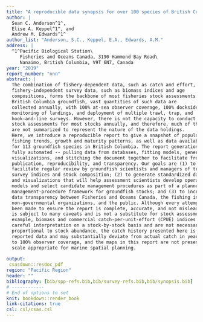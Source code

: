 ```yaml
---
title: "A reproducible data synopsis for over 100 species of British Columbia groundfish"
author: |
  Sean C. Anderson^1^,
  Elise A. Keppel^1^, and
  Andrew M. Edwards^1^
author_list: "Anderson, S.C., Keppel, E.A., Edwards, A.M."
address: |
  ^1^Pacific Biological Station\
     Fisheries and Oceans Canada, 3190 Hammond Bay Road\
     Nanaimo, British Columbia, V9T 6N7, Canada
year: "2019"
report_number: "nnn"
abstract: |
  The combination of fishery-dependent data, such as catch and effort, and
  fishery-independent survey data, such as biomass indices and age
  compositions, forms the backbone of most fisheries stock assessments. For
  British Columbia groundfish, vast quantities of such data are
  collected annually, with 100% at-sea observer coverage, 100% dockside
  monitoring of landings, and deployment of multiple trawl, trap, and
  hook-and-line surveys. However, there is not the capacity to conduct formal
  stock assessments for most stocks annually, and therefore, much of these data
  are not summarized to represent the nature of the data holdings.
  Here, we introduce a reproducible report to give a snapshot of population and
  fishing trends, growth and maturity patterns, as well as data availability,
  for 113 groundfish species in British Columbia. The report generation is
  fully automated -- pulling data from databases, fitting models, generating
  visualizations, and stitching the document together to facilitate frequent
  publication, reproducibility, and transparency. Our goals are (1) to
  facilitate regular review by groundfish scientists and managers of trends in
  survey indices and stock composition; (2) to generate standardized datasets
  and visualizations that will help assessment scientists develop operating
  models and select candidate management procedures as part of a planned
  management-procedure framework for groundfish stocks; and (3) to increase
  data transparency between Fisheries and Oceans Canada, the fishing industry,
  non-governmental organizations, and the public. Although every attempt has
  been made to ensure the report is complete, accurate, and not misleading, it
  is subject to many caveats and is not a substitute for stock assessment. For
  example, biomass and commercial catch-per-unit-effort (CPUE) indices require
  careful interpretation on a stock-by-stock basis and are not necessarily
  proportional to stock abundance, the catch history presented here is based on
  reported data and may substantially deviate from actual catch in years prior
  to 100% observer coverage, and the maps in this report are not presented at a
  scale appropriate for marine spatial planning.
  
output:
 csasdown::resdoc_pdf
region: "Pacific Region"
header: ""
bibliography: [bib/spp-refs.bib,bib/survey-refs.bib,bib/synopsis.bib]
# ------------
# End of options to set
knit: bookdown::render_book
link-citations: true
csl: csl/csas.csl
---
```

